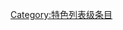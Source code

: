 {{catmore1|[[Wikipedia:密碼學专题|Wikipedia:密碼學专题]]}}
{{Articles by Quality|topic=密碼學|project=密碼學|format=TOC}}
{{emptycat}}

[[Category:特色列表级条目|Category:特色列表级条目]]
